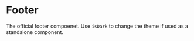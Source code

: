 
# Footer

The official footer compoenet. Use `isDark` to change the theme if used as a standalone component.

<Display label="footer">
  <Footer />
</Display>
